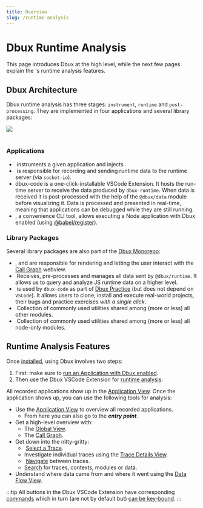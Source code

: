 ```yaml
---
title: Overview
slug: /runtime-analysis
---
```


# Dbux Runtime Analysis


<TOC toc={toc} />

This page introduces Dbux at the high level, while the next few pages explain the <ToolLink name="dbux-code" />'s runtime analysis features.


## Dbux Architecture

<!-- As of 01/2022, Dbux consists of four applications and seven supplementary modules: -->

Dbux runtime analysis has three stages: `instrument`, `runtime` and `post-processing`.
They are implemented in four applications and several library packages:

<Img zoomable src="dbux-architecture.png" />

<!-- from https://docs.google.com/presentation/d/15uSkBoZsBjoPOLtx23iEACaEwR4buyKF5qNqygwvhsg/edit#slide=id.gaea430f77a_0_0 -->

<br />
<br />

### Applications

* &#8203;<ToolLink name="dbux-babel-plugin" /> instruments a given application and injects <ToolLink name="dbux-runtime" />.
* &#8203;<ToolLink name="dbux-runtime" /> is responsible for recording and sending runtime data to the runtime server (via `socket-io`).
* &#8203;<ToolLink name="dbux-code">dbux-code</ToolLink> is a one-click-installable VSCode Extension. It hosts the run-time server to receive the data produced by `dbux-runtime`. When data is received it is post-processed with the help of the `@dbux/data` module before visualizing it. Data is processed and presented in real-time, meaning that applications can be debugged while they are still running.
* &#8203;<ToolLink name="dbux-cli" />, a convenience CLI tool, allows executing a Node application with Dbux enabled (using [@babel/register](https://babeljs.io/docs/en/babel-register)).


### Library Packages

Several library packages are also part of the [Dbux Monorepo](https://github.com/Domiii/dbux):

* &#8203;<CodeLink path="dbux-graph-common" />, <CodeLink path="dbux-graph-client" /> and <CodeLink path="dbux-graph-host" /> are responsible for rendering and letting the user interact with the [Call Graph](./08-call-graph.mdx) webview.
* &#8203;<CodeLink path="dbux-data" /> Receives, pre-processes and manages all data sent by `@dbux/runtime`. It allows us to query and analyze JS runtime data on a higher level.
* &#8203;<CodeLink path="dbux-projects" /> is used by `dbux-code` as part of [Dbux Practice](../dbux-practice) (but does not depend on `VSCode`). It allows users to clone, install and execute real-world projects, their bugs and practice exercises *with a single click*.
* &#8203;<CodeLink path="dbux-common" /> Collection of commonly used utilities shared among (more or less) all other modules.
* &#8203;<CodeLink path="dbux-common-node" /> Collection of commonly used utilities shared among (more or less) all node-only modules.


## Runtime Analysis Features

Once [installed](./runtime-analysis/installation), using Dbux involves two steps:

1. First: make sure to [run an Application with Dbux enabled](./02-enable-dbux.mdx).
2. Then use the Dbux VSCode Extension for [runtime analysis](./00-dbux-overview.mdx#runtime-analysis):

All recorded applications show up in the [Application View](./runtime-analysis/06-applications.mdx).
Once the application shows up, you can use the following tools for analysis:

* Use the [Application View](./runtime-analysis/applications) to overview all recorded applications.
  * From here you can also go to the ***entry point***.
* Get a high-level overview with:
  * The [Global View](./runtime-analysis/global).
  * The [Call Graph](./runtime-analysis/call-graph).
* Get down into the nitty-gritty:
  * &#8203;<DarkLightImg src="crosshair_red.svg" /> [Select a Trace](./05-select-trace.mdx).
  * Investigate individual traces using the [Trace Details View](./runtime-analysis/trace-details).
  * &#8203;<DarkLightImg width="24px" src="nextInContext.svg" /> <DarkLightImg width="24px" src="previousInContext.svg" /> [Navigate](./runtime-analysis/trace-details#navigation) between traces.
  * [Search](./runtime-analysis/search) for traces, contexts, modules or data.
* Understand where data came from and where it went using the [Data Flow View](./runtime-analysis/data-flow).

:::tip
All buttons in the Dbux VSCode Extension have corresponding [commands](./tools-and-configuration/dbux-code#commands) which in turn (are not by default but) [can be key-bound](https://code.visualstudio.com/docs/getstarted/keybindings).
:::

